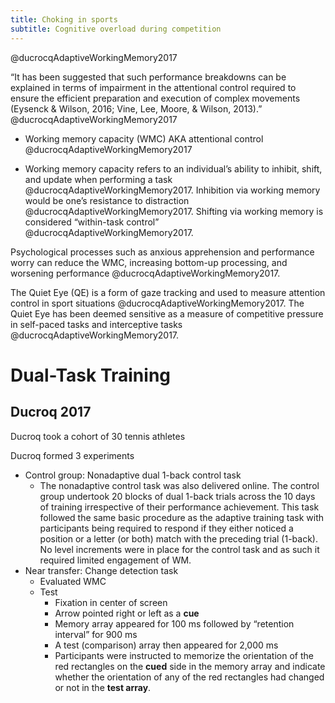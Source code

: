 ```yaml
---
title: Choking in sports
subtitle: Cognitive overload during competition
---
```



@ducrocqAdaptiveWorkingMemory2017

"It has been suggested that such performance breakdowns can be explained in terms of impairment in the attentional control required to ensure the efficient preparation and execution of complex movements (Eysenck & Wilson, 2016; Vine, Lee, Moore, & Wilson, 2013)." @ducrocqAdaptiveWorkingMemory2017


- Working memory capacity (WMC) AKA attentional control @ducrocqAdaptiveWorkingMemory2017


- Working memory capacity refers to an individual's ability to inhibit, shift, and update when performing a task @ducrocqAdaptiveWorkingMemory2017.
Inhibition via working memory would be one's resistance to distraction @ducrocqAdaptiveWorkingMemory2017.
Shifting via working memory is considered "within-task control" @ducrocqAdaptiveWorkingMemory2017.

Psychological processes such as anxious apprehension and performance worry can reduce the WMC, increasing bottom-up processing, and worsening performance @ducrocqAdaptiveWorkingMemory2017.




The Quiet Eye (QE) is a form of gaze tracking and used to measure attention control in sport situations @ducrocqAdaptiveWorkingMemory2017.
The Quiet Eye has been deemed sensitive as a measure of competitive pressure in self-paced tasks and interceptive tasks @ducrocqAdaptiveWorkingMemory2017.


# Dual-Task Training

## Ducroq 2017

Ducroq took a cohort of 30 tennis athletes

Ducroq formed 3 experiments


- Control group: Nonadaptive dual 1-back control task
    - The nonadaptive control task was also delivered online. The control group undertook 20 blocks of dual 1-back trials across the 10 days of training irrespective of their performance achievement. This task followed the same basic procedure as the adaptive training task with participants being required to respond if they either noticed a position or a letter (or both) match with the preceding trial (1-back). No level increments were in place for the control task and as such it required limited engagement of WM.


- Near transfer: Change detection task
    - Evaluated WMC
    - Test
        - Fixation in center of screen
        - Arrow pointed right or left as a **cue**
        - Memory array appeared for 100 ms followed by "retention interval" for 900 ms
        -  A test (comparison) array then appeared for 2,000 ms
        - Participants were instructed to memorize the orientation of the red rectangles on the **cued** side in the memory array and indicate whether the orientation of any of the red rectangles had changed or not in the **test array**.

